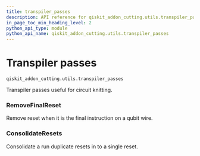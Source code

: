 ```yaml
---
title: transpiler_passes
description: API reference for qiskit_addon_cutting.utils.transpiler_passes
in_page_toc_min_heading_level: 2
python_api_type: module
python_api_name: qiskit_addon_cutting.utils.transpiler_passes
---
```


<span id="module-qiskit_addon_cutting.utils.transpiler_passes" />

<span id="transpiler-passes-qiskit-addon-cutting-utils-transpiler-passes" />

# Transpiler passes

`qiskit_addon_cutting.utils.transpiler_passes`

Transpiler passes useful for circuit knitting.

### RemoveFinalReset

<Class id="qiskit_addon_cutting.utils.transpiler_passes.RemoveFinalReset" github="https://github.com/Qiskit/qiskit-addon-cutting/tree/stable/0.9/qiskit_addon_cutting/utils/transpiler_passes.py" signature="RemoveFinalReset(*args, **kwargs)" modifiers="class">
  Remove reset when it is the final instruction on a qubit wire.
</Class>

### ConsolidateResets

<Class id="qiskit_addon_cutting.utils.transpiler_passes.ConsolidateResets" github="https://github.com/Qiskit/qiskit-addon-cutting/tree/stable/0.9/qiskit_addon_cutting/utils/transpiler_passes.py" signature="ConsolidateResets(*args, **kwargs)" modifiers="class">
  Consolidate a run duplicate resets in to a single reset.
</Class>

